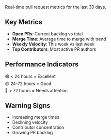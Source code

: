 Real-time pull request metrics for the last 30 days.

## Key Metrics

- **Open PRs**: Current backlog vs total
- **Merge Time**: Average time to merge with trend
- **Weekly Velocity**: This week vs last week  
- **Top Contributors**: Most active PR authors

## Performance Indicators

🟢 < 24 hours = Excellent  
🟡 24-72 hours = Good  
🔴 > 72 hours = Needs attention

## Warning Signs

- Increasing merge times
- Declining velocity
- Contributor concentration
- Growing PR backlog